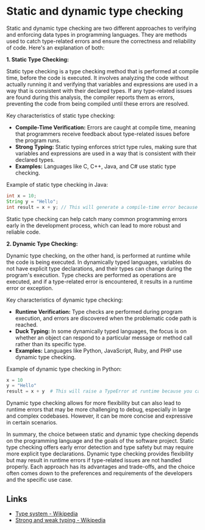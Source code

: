 # Static and dynamic type checking

Static and dynamic type checking are two different approaches to verifying and enforcing data types in programming languages. They are methods used to catch type-related errors and ensure the correctness and reliability of code. Here's an explanation of both:

**1. Static Type Checking:**

Static type checking is a type checking method that is performed at compile time, before the code is executed. It involves analyzing the code without actually running it and verifying that variables and expressions are used in a way that is consistent with their declared types. If any type-related issues are found during this analysis, the compiler reports them as errors, preventing the code from being compiled until these errors are resolved.

Key characteristics of static type checking:

- **Compile-Time Verification:** Errors are caught at compile time, meaning that programmers receive feedback about type-related issues before the program runs.
- **Strong Typing:** Static typing enforces strict type rules, making sure that variables and expressions are used in a way that is consistent with their declared types.
- **Examples:** Languages like C, C++, Java, and C# use static type checking.

Example of static type checking in Java:

```java
int x = 10;
String y = "Hello";
int result = x + y; // This will generate a compile-time error because you can't add an int and a String.
```

Static type checking can help catch many common programming errors early in the development process, which can lead to more robust and reliable code.

**2. Dynamic Type Checking:**

Dynamic type checking, on the other hand, is performed at runtime while the code is being executed. In dynamically typed languages, variables do not have explicit type declarations, and their types can change during the program's execution. Type checks are performed as operations are executed, and if a type-related error is encountered, it results in a runtime error or exception.

Key characteristics of dynamic type checking:

- **Runtime Verification:** Type checks are performed during program execution, and errors are discovered when the problematic code path is reached.
- **Duck Typing:** In some dynamically typed languages, the focus is on whether an object can respond to a particular message or method call rather than its specific type.
- **Examples:** Languages like Python, JavaScript, Ruby, and PHP use dynamic type checking.

Example of dynamic type checking in Python:

```python
x = 10
y = "Hello"
result = x + y  # This will raise a TypeError at runtime because you can't add an int and a str.
```

Dynamic type checking allows for more flexibility but can also lead to runtime errors that may be more challenging to debug, especially in large and complex codebases. However, it can be more concise and expressive in certain scenarios.

In summary, the choice between static and dynamic type checking depends on the programming language and the goals of the software project. Static type checking offers early error detection and type safety but may require more explicit type declarations. Dynamic type checking provides flexibility but may result in runtime errors if type-related issues are not handled properly. Each approach has its advantages and trade-offs, and the choice often comes down to the preferences and requirements of the developers and the specific use case.

## Links

- [Type system - Wikipedia](https://en.wikipedia.org/wiki/Type_system)
- [Strong and weak typing - Wikipedia](https://en.wikipedia.org/wiki/Strong_and_weak_typing)
